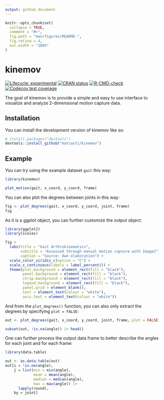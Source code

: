 ```yaml
---
output: github_document
---
```


<!-- README.md is generated from README.Rmd. Please edit that file -->

```r
knitr::opts_chunk$set(
  collapse = TRUE,
  comment = "#>",
  fig.path = "man/figures/README-",
  fig.retina = 4,
  out.width = "100%"
)
```

# kinemov

<!-- badges: start -->
[![Lifecycle: experimental](https://img.shields.io/badge/lifecycle-experimental-orange.svg)](https://lifecycle.r-lib.org/articles/stages.html#experimental)
[![CRAN status](https://www.r-pkg.org/badges/version/kinemov)](https://CRAN.R-project.org/package=kinemov)
[![R-CMD-check](https://github.com/matcasti/kinemov/actions/workflows/R-CMD-check.yaml/badge.svg)](https://github.com/matcasti/kinemov/actions/workflows/R-CMD-check.yaml)
[![Codecov test coverage](https://codecov.io/gh/matcasti/kinemov/branch/master/graph/badge.svg)](https://app.codecov.io/gh/matcasti/kinemov?branch=master)
<!-- badges: end -->

The goal of kinemov is to provide a simple and easy to use interface to visualize and analyze 2-dimensional motion capture data.

## Installation

You can install the development version of kinemov like so:

```r
# install.packages("devtools")
devtools::install_github("matcasti/kinemov")
```

## Example

You can try using the example dataset `gait` this way:

```r
library(kinemov)

plot_motion(gait, x_coord, y_coord, frame) 
```

You can also plot the degrees between joints in this way:

```r
fig <- plot_degrees(gait, x_coord, y_coord, joint, frame)
fig
```

As it is a ggplot object, you can further customize the output object:

```r
library(ggplot2)
library(scales)

fig + 
  labs(title = "Gait Arthrokinematics",
       subtitle = "Assessed through manual motion capture with ImageJ",
       caption = "Source: Own elaboration") +
  scale_color_viridis_c(option = "C") + 
  scale_x_continuous(labels = label_percent()) + 
  theme(plot.background = element_rect(fill = "black"),
        panel.background = element_rect(fill = "black"),
        strip.background = element_rect(fill = "black"),
        legend.background = element_rect(fill = "black"),
        panel.grid = element_blank(),
        text = element_text(colour = "white"),
        axis.text = element_text(colour = "white"))
```

And from the `plot_degrees()` function, you can also only extract the degrees by specifying `plot = FALSE`:

```r
out <- plot_degrees(gait, x_coord, y_coord, joint, frame, plot = FALSE)

subset(out, !is.na(angle)) |> head()
```

One can further process the output data.frame to better describe the angles for each joint and for each frame:

```r
library(data.table)

out <- as.data.table(out)
out[i = !is.na(angle), 
    j = list(min = min(angle), 
             mean = mean(angle),
             median = median(angle),
             max = max(angle)) |> 
      lapply(round),
    by = joint]
```
